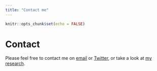 ---
title: "Contact me"
---

```{r setup, include=FALSE}
knitr::opts_chunk$set(echo = FALSE)
```

# Contact

Please feel free to contact me on [email](mailto:statsforscaredecologists@gmail.com){target="_blank"} or [Twitter](https://twitter.com/stats_ecology){target="_blank"}, or take a look at [my research](https://scholar.google.com/citations?user=vV1bAk0AAAAJ&hl=en){target="_blank"}. 